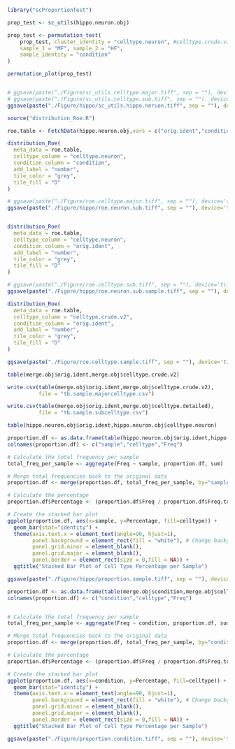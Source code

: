 



```{r}
library("scProportionTest")
```




```{r}
prop_test <- sc_utils(hippo.neuron.obj)
```



```{r}
prop_test <- permutation_test(
	prop_test, cluster_identity = "celltype.neuron", #celltype.crude.v2 celltype.detailed
	sample_1 = "MF", sample_2 = "HF",
	sample_identity = "condition"
)
```



```{r}
permutation_plot(prop_test)


# ggsave(paste("./Figure/sc_utils.celltype.major.tiff", sep = ""), device='tiff', dpi = 300, height = 2000, width = 2000, unit = 'px')
# ggsave(paste("./Figure/sc_utils.celltype.sub.tiff", sep = ""), device='tiff', dpi = 300, height = 2000, width = 2000, unit = 'px')
ggsave(paste("./Figure/hippo/sc_utils.hippo.neruon.tiff", sep = ""), device='tiff', dpi = 300, height = 2000, width = 2000, unit = 'px')
```



```{r}
source("distribution_Roe.R")
```


```{r}
roe.table <- FetchData(hippo.neuron.obj,vars = c("orig.ident","condition","celltype.neuron","celltype.crude.v2"))
```


```{r}
distribution_Roe(
  meta_data = roe.table,
  celltype_column = "celltype.neuron",
  condition_column = "condition",
  add_label = "number",
  tile_color = "grey",
  tile_fill = "D"
)

# ggsave(paste("./Figure/roe.celltype.major.tiff", sep = ""), device='tiff', dpi = 300, height = 2000, width = 2000, unit = 'px')
ggsave(paste("./Figure/hippo/roe.neuron.sub.tiff", sep = ""), device='tiff', dpi = 300, height = 2000, width = 2000, unit = 'px')


distribution_Roe(
  meta_data = roe.table,
  celltype_column = "celltype.neuron",
  condition_column = "orig.ident",
  add_label = "number",
  tile_color = "grey",
  tile_fill = "D"
)

# ggsave(paste("./Figure/roe.celltype.sub.tiff", sep = ""), device='tiff', dpi = 300, height = 2000, width = 2000, unit = 'px')
ggsave(paste("./Figure/hippo/roe.neuron.sub.sample.tiff", sep = ""), device='tiff', dpi = 300, height = 2000, width = 2000, unit = 'px')
```


```{r}
distribution_Roe(
  meta_data = roe.table,
  celltype_column = "celltype.crude.v2",
  condition_column = "orig.ident",
  add_label = "number",
  tile_color = "grey",
  tile_fill = "D"
)

ggsave(paste("./Figure/roe.celltype.sample.tiff", sep = ""), device='tiff', dpi = 300, height = 2000, width = 2000, unit = 'px')
```



```{r}
table(merge.obj$orig.ident,merge.obj$celltype.crude.v2)

write.csv(table(merge.obj$orig.ident,merge.obj$celltype.crude.v2),
          file = "tb.sample.majorcelltype.csv")

write.csv(table(merge.obj$orig.ident,merge.obj$celltype.detailed),
          file = "tb.sample.subcelltype.csv")
```


```{r}
table(hippo.neuron.obj$orig.ident,hippo.neuron.obj$celltype.neuron)

proportion.df <- as.data.frame(table(hippo.neuron.obj$orig.ident,hippo.neuron.obj$celltype.neuron))
colnames(proportion.df) <- c("sample","celltype","Freq")

# Calculate the total frequency per sample
total_freq_per_sample <- aggregate(Freq ~ sample, proportion.df, sum)

# Merge total frequencies back to the original data
proportion.df <- merge(proportion.df, total_freq_per_sample, by="sample", suffixes=c("", ".total"))

# Calculate the percentage
proportion.df$Percentage <- (proportion.df$Freq / proportion.df$Freq.total) * 100

# Create the stacked bar plot
ggplot(proportion.df, aes(x=sample, y=Percentage, fill=celltype)) +
  geom_bar(stat="identity") +
  theme(axis.text.x = element_text(angle=90, hjust=1),
        panel.background = element_rect(fill = "white"), # Change background to white
        panel.grid.minor = element_blank(),
        panel.grid.major = element_blank(),
        panel.border = element_rect(size = 0,fill = NA)) +
  ggtitle("Stacked Bar Plot of Cell Type Percentage per Sample")

ggsave(paste("./Figure/hippo/proportion.sample.tiff", sep = ""), device='tiff', dpi=300, height = 1000, width = 1000, unit = 'px')
```


```{r}
proportion.df <- as.data.frame(table(merge.obj$condition,merge.obj$celltype.crude.v2))
colnames(proportion.df) <- c("condition","celltype","Freq")


# Calculate the total frequency per sample
total_freq_per_sample <- aggregate(Freq ~ condition, proportion.df, sum)

# Merge total frequencies back to the original data
proportion.df <- merge(proportion.df, total_freq_per_sample, by="condition", suffixes=c("", ".total"))

# Calculate the percentage
proportion.df$Percentage <- (proportion.df$Freq / proportion.df$Freq.total) * 100

# Create the stacked bar plot
ggplot(proportion.df, aes(x=condition, y=Percentage, fill=celltype)) +
  geom_bar(stat="identity") +
  theme(axis.text.x = element_text(angle=90, hjust=1),
        panel.background = element_rect(fill = "white"), # Change background to white
        panel.grid.minor = element_blank(),
        panel.grid.major = element_blank(),
        panel.border = element_rect(size = 0,fill = NA)) +
  ggtitle("Stacked Bar Plot of Cell Type Percentage per Sample")

ggsave(paste("./Figure/proportion.condition.tiff", sep = ""), device='tiff', dpi=300, height = 1000, width = 1000, unit = 'px')
```



